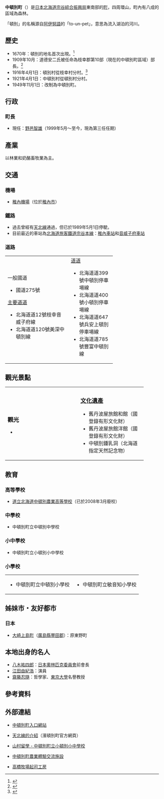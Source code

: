 {{日本町村
| 自治體名=中頓別
| 町村=町
| 圖像=[[File:Gunkan-Iwa.JPG|240px]]
| 圖像說明=[[軍艦岩_(中頓別町)|軍艦岩]]
| 町村章=[[File:Symbol_of_Nakatombetsu_Hokkaido.svg|100px]]
| 日文原名=中頓別町
| 平假名=なかとんべつちょう
| 羅馬字拼音=Nakatonbetsu-chō
| 都道府縣=北海道
| 支廳=宗谷綜合振興局
| 郡=枝幸郡
| 編號=01513-0
| 面積=398.55
| 邊界未定=
| 人口=2,191
| 統計時間=2007年6月30日
| 自治體=[[枝幸町|枝幸町]]、[[濱頓別町|濱頓別町]]、[[幌延町|幌延町]]、[[中川町|中川町]]、[[音威子府村|音威子府村]]
| 樹=[[雲杉|雲杉]]
| 花=[[千島櫻|千島櫻]]
| 鳥=
| 其他象徵物=
| 其他象徵=
| 郵遞區號=098-5595
| 所在地=枝幸郡中頓別町字中頓別172番地6
| 電話號碼=1634-6-1111
| 外部連結={{url|http://www.town.nakatombetsu.hokkaido.jp/}}
| 經度=
| 緯度=
| 地圖=[[File:Nakatonbetsu_in_Soya_Subprefecture.gif|250px]]
| 註記=人口：[http://www.pref.hokkaido.lg.jp/sk/tuk/900brr/index.htm 北海道官方網頁]
}}
'''中頓別町'''（{{jpn|j=中頓別町|hg=なかとんべつちょう|rm=Nakatonbetsu chō|f=y}}）是[[日本|日本]][[北海道|北海道]][[宗谷綜合振興局|宗谷綜合振興局]]東南部的[[町|町]]，四周環山，町內有八成的區域為森林。

「頓別」的名稱源自[[阿伊努語|阿伊努語]]的「to-un-pet」，意思為流入湖泊的河川。

==歷史==
*1670年：頓別的地名首次出現。<ref>{{Cite web| publisher=濱頓別村公所| title=濱頓別町的歷史| url=http://www.town.hamatonbetsu.hokkaido.jp/d_soumu/s_kikaku/H18rekishi.pdf| format=PDF| accessdate=2007年6月3日| language=ja| archive-date=2007年10月8日| archive-url=https://web.archive.org/web/20071008082609/http://www.town.hamatonbetsu.hokkaido.jp/d_soumu/s_kikaku/H18rekishi.pdf| dead-url=no}}</ref>
*1909年10月：道德安二氏被任命為枝幸郡第10部（現在的中頓別町區域）部長。<ref>{{Cite web| publisher=濱頓別村公所| title=町的歷史| url=http://www.town.nakatombetsu.hokkaido.jp/nakatombetsu.nsf/doc/history?OpenDocument| accessdate=2007年6月3日| language=ja| deadurl=yes| archiveurl=https://web.archive.org/web/20070618211333/http://www.town.nakatombetsu.hokkaido.jp/nakatombetsu.nsf/doc/history?OpenDocument| archivedate=2007年6月18日}}</ref>
*1916年4月1日：頓別村從枝幸村分村。<ref>{{Cite web| url=http://homepage1.nifty.com/ishato/tiri/sityoson/01hokkai/01_hokkai21.htm#soya| title=市町村的變遷 - 北海道［道東・道北］| publisher=ISSIE| accessdate=2008年7月11日| language=ja| deadurl=yes| archiveurl=https://web.archive.org/web/20091001194212/http://homepage1.nifty.com/ishato/tiri/sityoson/01hokkai/01_hokkai21.htm#soya| archivedate=2009年10月1日}}</ref>
*1921年4月1日：中頓別村從頓別村分村。
*1949年11月1日：改制為中頓別町。

==行政==
===町長===
*現任：[[野邑智雄|野邑智雄]]（1999年5月～至今，現為第三任任期）

==產業==
以林業和奶酪畜牧業為主。

==交通==
===機場===
*[[稚內機場|稚內機場]]（位於[[稚內市|稚內市]]）

===鐵路===
*過去曾經有[[天北線|天北線]]通過，但已於1989年5月1日停駛。
*目前最近的車站為[[北海道旅客鐵道|北海道旅客鐵道]][[宗谷本線|宗谷本線]]：[[稚內車站|稚內車站]]和[[音威子府車站|音威子府車站]]

===道路===

{| width="70%"
|-----
| valign="top" width="50%" |
;一般國道
*國道275號
;[[主要地方道|主要道道]]
*北海道道12號枝幸音威子府線
*北海道道120號美深中頓別線
| valign="top" |
;[[都道府縣道|道道]]
*北海道道399號中頓別停車場線
*北海道道400號小頓別停車場線
*北海道道647號兵安上頓別停車場線
*北海道道785號豐富中頓別線
|}

==觀光景點==

{| width="90%"
|-----
| valign="top" width="50%" |
=== 觀光 ===
*{{link-ja|敏音知溫泉|ピンネシリ温泉}}
| valign="top" |
===[[文化遺產|文化遺產]]=== 
*舊丹波屋旅館和館（國登錄有形文化財）
*舊丹波屋旅館洋館（國登錄有形文化財）
*中頓別鍾乳洞（北海道指定天然記念物）
|}

==教育==
===高等學校===
*[https://web.archive.org/web/20070705163846/http://www.nakatonbetsunougyou.hokkaido-c.ed.jp/ 道立北海道中頓別農業高等學校]（已於2008年3月廢校）

===中學校===
*中頓別町立中頓別中學校

===小中學校===
*中頓別町立小頓別小中學校

===小學校===

{| width="90%"
|-----
| valign="top" width="50%" |
*中頓別町立中頓別小學校
| valign="top" width="50%" |
*中頓別町立敏音知小學校
|}

==姊妹市・友好都市==
===日本===
*[[大崎上島町|大崎上島町]]（[[廣島縣|廣島縣]][[豐田郡|豐田郡]]）：原東野町

==本地出身的名人==
*[[八木祐四郎|八木祐四郎]]：[[日本奧林匹克委員會|日本奧林匹克委員會]]前會長
*[[江田由紀浩|江田由紀浩]]：演員
*[[齋藤忍隨|齋藤忍隨]]：哲學家、[[東京大學|東京大學]]名譽教授

== 參考資料 ==
{{reflist}}

==外部連結==
{{Commonscat|Nakatombetsu, Hokkaido}}
*{{Ja icon}}[http://www005.upp.so-net.ne.jp/nakatonbetsu/ 中頓別町入口網站] {{Wayback|url=http://www005.upp.so-net.ne.jp/nakatonbetsu/ |date=20210126173722 }}
*{{Ja icon}}[http://www.town.hamatonbetsu.hokkaido.jp/tenpokusen/index.html 天北線的介紹]{{Wayback|url=http://www.town.hamatonbetsu.hokkaido.jp/tenpokusen/index.html |date=20070622183224 }}（濱頓別町官方網頁）
*{{Ja icon}}[https://web.archive.org/web/20070810230146/http://www.town.nakatombetsu.hokkaido.jp/shoton/index.html 山村留學 - 中頓別町立小頓別小中學校]
*{{Ja icon}}[https://web.archive.org/web/20070614171421/http://www.town.nakatombetsu.hokkaido.jp/moumou/index.html 中頓別町農業體驗交流施設]
*{{Ja icon}}[https://web.archive.org/web/20070330174853/http://www13.plala.or.jp/louche/index.html 高橋牧場起司工房]

{{宗谷支廳}}
{{Authority control}}